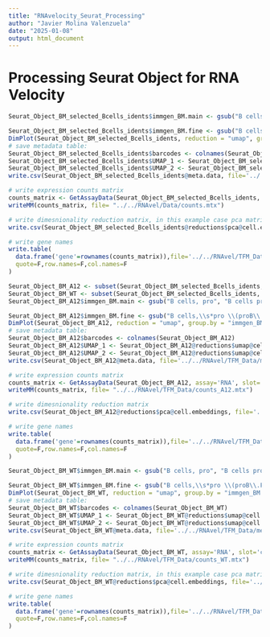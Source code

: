 ```yaml
---
title: "RNAvelocity_Seurat_Processing"
author: "Javier Molina Valenzuela"
date: "2025-01-08"
output: html_document
---
```


# Processing Seurat Object for RNA Velocity

```r
Seurat_Object_BM_selected_Bcells_idents$immgen_BM.main <- gsub("B cells, pro", "B cells pro", Seurat_Object_BM_selected_Bcells_idents$immgen_BM.main)

Seurat_Object_BM_selected_Bcells_idents$immgen_BM.fine <- gsub("B cells,\\s*pro \\(proB\\.FrA\\)", "B cells pro (proB.FrA)", Seurat_Object_BM_selected_Bcells_idents$immgen_BM.fine, perl = TRUE)
DimPlot(Seurat_Object_BM_selected_Bcells_idents, reduction = "umap", group.by = "immgen_BM.fine")
# save metadata table:
Seurat_Object_BM_selected_Bcells_idents$barcodes <- colnames(Seurat_Object_BM_selected_Bcells_idents)
Seurat_Object_BM_selected_Bcells_idents$UMAP_1 <- Seurat_Object_BM_selected_Bcells_idents@reductions$umap@cell.embeddings[,1]
Seurat_Object_BM_selected_Bcells_idents$UMAP_2 <- Seurat_Object_BM_selected_Bcells_idents@reductions$umap@cell.embeddings[,2]
write.csv(Seurat_Object_BM_selected_Bcells_idents@meta.data, file='../../RNAvel/TFM_Data/metadata.csv', quote=F, row.names=F)

# write expression counts matrix
counts_matrix <- GetAssayData(Seurat_Object_BM_selected_Bcells_idents, assay='RNA', slot='counts')
writeMM(counts_matrix, file= "../../RNAvel/Data/counts.mtx")

# write dimesnionality reduction matrix, in this example case pca matrix
write.csv(Seurat_Object_BM_selected_Bcells_idents@reductions$pca@cell.embeddings, file='../../RNAvel/TFM_Data/pca_BM.csv', quote=F, row.names=F)

# write gene names
write.table(
  data.frame('gene'=rownames(counts_matrix)),file='../../RNAvel/TFM_Data/gene_names_BM.csv',
  quote=F,row.names=F,col.names=F
)
```


```r
Seurat_Object_BM_A12 <- subset(Seurat_Object_BM_selected_Bcells_idents, genotype == "A12")
Seurat_Object_BM_WT <- subset(Seurat_Object_BM_selected_Bcells_idents, genotype == "WT")
Seurat_Object_BM_A12$immgen_BM.main <- gsub("B cells, pro", "B cells pro", Seurat_Object_BM_A12$immgen_BM.main)

Seurat_Object_BM_A12$immgen_BM.fine <- gsub("B cells,\\s*pro \\(proB\\.FrA\\)", "B cells pro (proB.FrA)", Seurat_Object_BM_A12$immgen_BM.fine, perl = TRUE)
DimPlot(Seurat_Object_BM_A12, reduction = "umap", group.by = "immgen_BM.fine")
# save metadata table:
Seurat_Object_BM_A12$barcodes <- colnames(Seurat_Object_BM_A12)
Seurat_Object_BM_A12$UMAP_1 <- Seurat_Object_BM_A12@reductions$umap@cell.embeddings[,1]
Seurat_Object_BM_A12$UMAP_2 <- Seurat_Object_BM_A12@reductions$umap@cell.embeddings[,2]
write.csv(Seurat_Object_BM_A12@meta.data, file='../../RNAvel/TFM_Data/metadata_A12.csv', quote=F, row.names=F)

# write expression counts matrix
counts_matrix <- GetAssayData(Seurat_Object_BM_A12, assay='RNA', slot='counts')
writeMM(counts_matrix, file= "../../RNAvel/TFM_Data/counts_A12.mtx")

# write dimesnionality reduction matrix
write.csv(Seurat_Object_BM_A12@reductions$pca@cell.embeddings, file='../../RNAvel/TFM_Data/pca_A12.csv', quote=F, row.names=F)

# write gene names
write.table(
  data.frame('gene'=rownames(counts_matrix)),file='../../RNAvel/TFM_Data/gene_names_A12.csv',
  quote=F,row.names=F,col.names=F
)
```

```r
Seurat_Object_BM_WT$immgen_BM.main <- gsub("B cells, pro", "B cells pro", Seurat_Object_BM_WT$immgen_BM.main)

Seurat_Object_BM_WT$immgen_BM.fine <- gsub("B cells,\\s*pro \\(proB\\.FrA\\)", "B cells pro (proB.FrA)", Seurat_Object_BM_WT$immgen_BM.fine, perl = TRUE)
DimPlot(Seurat_Object_BM_WT, reduction = "umap", group.by = "immgen_BM.fine")
# save metadata table:
Seurat_Object_BM_WT$barcodes <- colnames(Seurat_Object_BM_WT)
Seurat_Object_BM_WT$UMAP_1 <- Seurat_Object_BM_WT@reductions$umap@cell.embeddings[,1]
Seurat_Object_BM_WT$UMAP_2 <- Seurat_Object_BM_WT@reductions$umap@cell.embeddings[,2]
write.csv(Seurat_Object_BM_WT@meta.data, file='../../RNAvel/TFM_Data/metadata_WT.csv', quote=F, row.names=F)

# write expression counts matrix
counts_matrix <- GetAssayData(Seurat_Object_BM_WT, assay='RNA', slot='counts')
writeMM(counts_matrix, file= "../../RNAvel/TFM_Data/counts_WT.mtx")

# write dimesnionality reduction matrix, in this example case pca matrix
write.csv(Seurat_Object_BM_WT@reductions$pca@cell.embeddings, file='../../RNAvel/TFM_Data/pca_WT.csv', quote=F, row.names=F)

# write gene names
write.table(
  data.frame('gene'=rownames(counts_matrix)),file='../../RNAvel/TFM_Data/gene_names_WT.csv',
  quote=F,row.names=F,col.names=F
)
```
